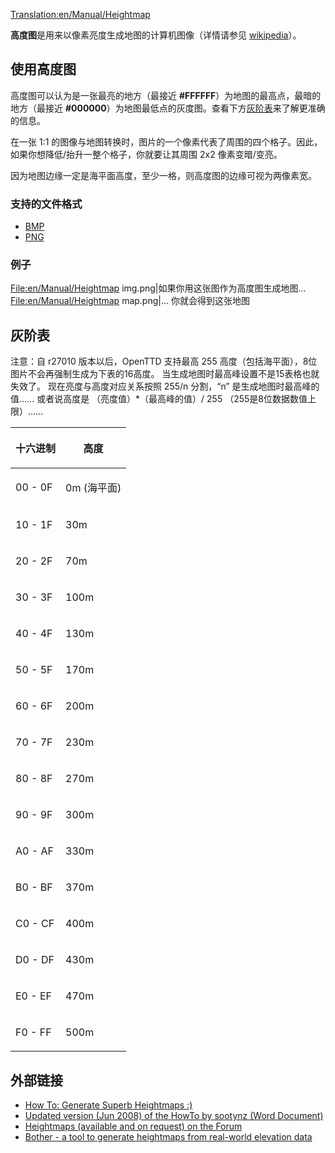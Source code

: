 [[Translation:en/Manual/Heightmap]]

'''高度图'''是用来以像素亮度生成地图的计算机图像（详情请参见 [https://www.wikipedia.org/wiki/Heightmap wikipedia]）。

==使用高度图==

高度图可以认为是一张最亮的地方（最接近 '''#FFFFFF'''）为地图的最高点，最暗的地方（最接近 '''#000000'''）为地图最低点的灰度图。查看下方[[#hui-jie-biao|灰阶表]]来了解更准确的信息。

在一张 1:1 的图像与地图转换时，图片的一个像素代表了周围的四个格子。因此，如果你想降低/抬升一整个格子，你就要让其周围 2x2 像素变暗/变亮。

因为地图边缘一定是海平面高度，至少一格，则高度图的边缘可视为两像素宽。

===支持的文件格式===
* [https://www.wikipedia.org/wiki/Bitmap_Image BMP]
* [https://www.wikipedia.org/wiki/PNG PNG]

===例子===
<gallery>
File:en/Manual/Heightmap img.png|如果你用这张图作为高度图生成地图...
File:en/Manual/Heightmap map.png|... 你就会得到这张地图
</gallery>

==灰阶表==

注意：自 r27010 版本以后，OpenTTD 支持最高 255 高度（包括海平面），8位图片不会再强制生成为下表的16高度。
当生成地图时最高峰设置不是15表格也就失效了。
现在亮度与高度对应关系按照 255/n 分割，“n” 是生成地图时最高峰的值…… 或者说高度是  （亮度值）*（最高峰的值）/ 255 （255是8位数据数值上限）……


{|
! 十六进制
! 高度
|-
| 00 - 0F
| 0m (海平面)
|-
| 10 - 1F
| 30m
|-
| 20 - 2F
| 70m
|-
| 30 - 3F
| 100m
|-
| 40 - 4F
| 130m
|-
| 50 - 5F
| 170m
|-
| 60 - 6F
| 200m
|-
| 70 - 7F
| 230m
|-
| 80 - 8F
| 270m
|-
| 90 - 9F
| 300m
|-
| A0 - AF
| 330m
|-
| B0 - BF
| 370m
|-
| C0 - CF
| 400m
|-
| D0 - DF
| 430m
|-
| E0 - EF
| 470m
|-
| F0 - FF
| 500m
|}

==外部链接==
*[http://www.tt-forums.net/viewtopic.php?t=27052 How To: Generate Superb Heightmaps :)]
*[http://www.tt-forums.net/download/file.php?id=92633 Updated version (Jun 2008) of the HowTo by sootynz (Word Document)]
*[http://www.tt-forums.net/viewtopic.php?t=29323 Heightmaps (available and on request) on the Forum]
*[https://github.com/bunburya/bother Bother - a tool to generate heightmaps from real-world elevation data]